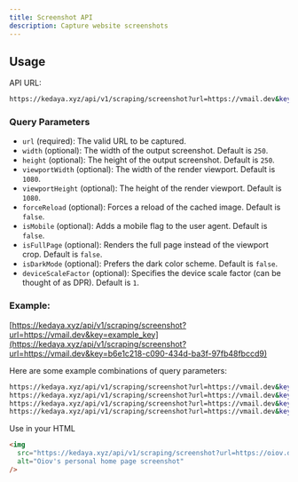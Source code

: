 ```yaml
---
title: Screenshot API
description: Capture website screenshots
---
```


## Usage

API URL:
```bash
https://kedaya.xyz/api/v1/scraping/screenshot?url=https://vmail.dev&key=your_api_key
```

### Query Parameters​
- `url` (required): The valid URL to be captured.
- `width` (optional): The width of the output screenshot. Default is `250`.
- `height` (optional): The height of the output screenshot. Default is `250`.
- `viewportWidth` (optional): The width of the render viewport. Default is `1080`.
- `viewportHeight` (optional): The height of the render viewport. Default is `1080`.
- `forceReload` (optional): Forces a reload of the cached image. Default is `false`.
- `isMobile` (optional): Adds a mobile flag to the user agent. Default is `false`.
- `isFullPage` (optional): Renders the full page instead of the viewport crop. Default is `false`.
- `isDarkMode` (optional): Prefers the dark color scheme. Default is `false`.
- `deviceScaleFactor` (optional): Specifies the device scale factor (can be thought of as DPR). Default is `1`.

### Example:

[https://kedaya.xyz/api/v1/scraping/screenshot?url=https://vmail.dev&key=example_key](https://kedaya.xyz/api/v1/scraping/screenshot?url=https://vmail.dev&key=b6e1c218-c090-434d-ba3f-97fb48fbccd9)

Here are some example combinations of query parameters:

```bash
https://kedaya.xyz/api/v1/scraping/screenshot?url=https://vmail.dev&key=example_key
https://kedaya.xyz/api/v1/scraping/screenshot?url=https://vmail.dev&key=example_key&width=500&height=500
https://kedaya.xyz/api/v1/scraping/screenshot?url=https://vmail.dev&key=example_key&viewportWidth=1920&viewportHeight=1080&isFullPage=true
https://kedaya.xyz/api/v1/scraping/screenshot?url=https://vmail.dev&key=example_key&viewportWidth=1920&viewportHeight=1080&isFullPage=true&isDarkMode=true
```

Use in your HTML

```html
<img
  src="https://kedaya.xyz/api/v1/scraping/screenshot?url=https://oiov.dev&key=example_key"
  alt="Oiov's personal home page screenshot"
/>
```
